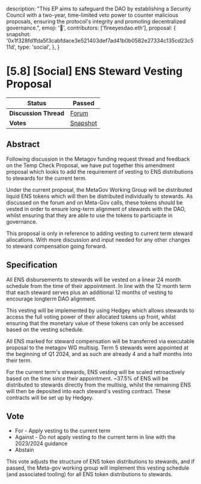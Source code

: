   description:
    "This EP aims to safeguard the DAO by establishing a Security Council with a two-year, time-limited veto power to counter malicious proposals, ensuring the protocol's integrity and promoting decentralized governance.",
  emoji: '📖',
  contributors: ['fireeyesdao.eth'],
  proposal: {
    snapshot:
      '0x1f328fd1fda5f3cabfdace3e521403def7ad41b0b0582e27334c135cd23c511d',
    type: 'social',
  },
}

# [5.8] [Social] ENS Steward Vesting Proposal

| **Status**            | Passed                                                                                                                   |
| --------------------- | ------------------------------------------------------------------------------------------------------------------------ |
| **Discussion Thread** | [Forum](https://discuss.ens.domains/t/5-8-social-ens-steward-vesting-proposal/19059)                                     |
| **Votes**             | [Snapshot](https://snapshot.box/#/s:ens.eth/proposal/0x1f328fd1fda5f3cabfdace3e521403def7ad41b0b0582e27334c135cd23c511d) |

## Abstract

Following discussion in the Metagov funding request thread and feedback on the Temp Check Proposal, we have put together this amendment proposal which looks to add the requirement of vesting to ENS distributions to stewards for the current term.

Under the current proposal, the MetaGov Working Group will be distributed liquid ENS tokens which will then be distributed individually to stewards. As discussed on the forum and on Meta-Gov calls, these tokens should be vested in order to ensure long-term alignment of stewards with the DAO, whilst ensuring that they are able to use the tokens to particiapte in governance.

This proposal is only in reference to adding vesting to current term steward allocations. With more discussion and input needed for any other changes to steward compensation going forward.

## Specification

All ENS disbursements to stewards will be vested on a linear 24 month schedule from the time of their appointment. In line with the 12 month term that each steward serves plus an additional 12 months of vesting to encourage longterm DAO alignment.

This vesting will be implemented by using Hedgey which allows stewards to access the full voting power of their allocated tokens up front, whilst ensuring that the monetary value of these tokens can only be accessed based on the vesting schedule.

All ENS marked for steward compensation will be transferred via executable proposal to the metagov WG multisig. Term 5 stewards were appointed at the beginning of Q1 2024, and as such are already 4 and a half months into their term.

For the current term's stewards, ENS vesting will be scaled retroactively based on the time since their appointment. ~37.5% of ENS will be distributed to stewards directly from the multisig, whilst the remaining ENS will then be deposited into each steward's vesting contract. These contracts will be set up by Hedgey.

## Vote

- For - Apply vesting to the current term
- Against - Do not apply vesting to the current term in line with the 2023/2024 guidance
- Abstain

This vote adjusts the structure of ENS token distributions to stewards, and if passed, the Meta-gov working group will implement this vesting schedule (and associated tooling) for all ENS token distributions to stewards.
